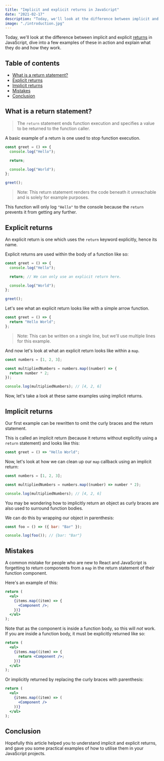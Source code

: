 ```yaml
---
title: "Implicit and explicit returns in JavaScript"
date: "2021-02-17"
description: "Today, we'll look at the difference between implicit and explicit returns in JavaScript, dive into a few examples of these in action and explain what they do and how they work."
image: "./introduction.jpg"
---
```


Today, we'll look at the difference between implicit and explicit <a href="https://developer.mozilla.org/en-US/docs/Web/JavaScript/Reference/Statements/return" target="_blank">returns</a> in JavaScript, dive into a few examples of these in action and explain what they do and how they work.

## Table of contents

- [What is a return statement?](#what-is-a-return-statement)
- [Explicit returns](#explicit-returns)
- [Implicit returns](#implicit-returns)
- [Mistakes](#mistakes)
- [Conclusion](#conclusion)

## What is a return statement?

> The `return` statement ends function execution and specifies a value to be returned to the function caller.

A basic example of a return is one used to stop function execution.

```js {4}
const greet = () => {
  console.log("Hello");

  return;

  console.log("World");
};

greet();
```

> Note: This return statement renders the code beneath it unreachable and is solely for example purposes.

This function will only log `"Hello"` to the console because the `return` prevents it from getting any further.

## Explicit returns

An explicit return is one which uses the `return` keyword explicitly, hence its name.

Explicit returns are used within the body of a function like so:

```js {4}
const greet = () => {
  console.log("Hello");

  return; // We can only use an explicit return here.

  console.log("World");
};

greet();
```

Let's see what an explicit return looks like with a simple arrow function.

```js
const greet = () => {
  return "Hello World";
};
```

> Note: This can be written on a single line, but we'll use multiple lines for this example.

And now let's look at what an explicit return looks like within a `map`.

```js
const numbers = [1, 2, 3];

const multipliedNumbers = numbers.map((number) => {
  return number * 2;
});

console.log(multipliedNumbers); // [4, 2, 6]
```

Now, let's take a look at these same examples using implicit returns.

## Implicit returns

Our first example can be rewritten to omit the curly braces and the return statement.

This is called an implicit return (because it returns without explicitly using a `return` statement) and looks like this:

```js
const greet = () => "Hello World";
```

Now, let's look at how we can clean up our `map` callback using an implicit return:

```js {3}
const numbers = [1, 2, 3];

const multipliedNumbers = numbers.map((number) => number * 2);

console.log(multipliedNumbers); // [4, 2, 6]
```

You may be wondering how to implicitly return an object as curly braces are also used to surround function bodies.

We can do this by wrapping our object in parenthesis:

```js
const foo = () => ({ bar: "Bar" });

console.log(foo()); // {bar: "Bar"}
```

## Mistakes

A common mistake for people who are new to React and JavaScript is forgetting to return components from a `map` in the return statement of their function component.

Here's an example of this:

```jsx
return (
  <ul>
    {items.map((item) => {
      <Component />;
    })}
  </ul>
);
```

Note that as the component is inside a function body, so this will _not_ work. If you are inside a function body, it must be explicitly returned like so:

```jsx {4}
return (
  <ul>
    {items.map((item) => {
      return <Component />;
    })}
  </ul>
);
```

Or implicitly returned by replacing the curly braces with parenthesis:

```jsx {3-5}
return (
  <ul>
    {items.map((item) => (
      <Component />
    ))}
  </ul>
);
```

## Conclusion

Hopefully this article helped you to understand implicit and explicit returns, and gave you some practical examples of how to utilise them in your JavaScript projects.
